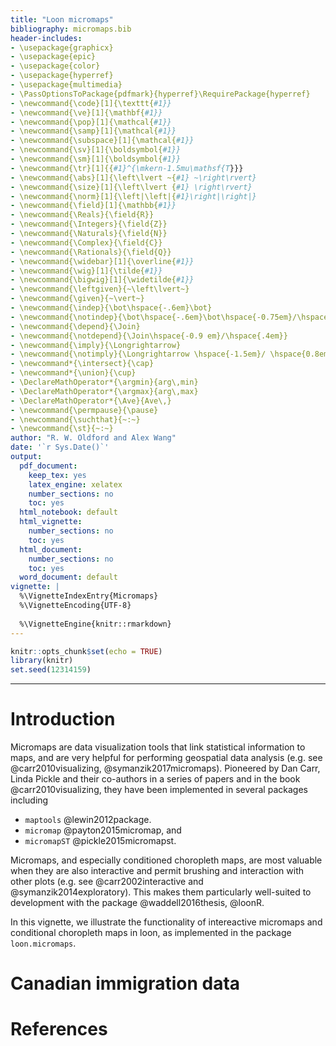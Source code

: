 ```yaml
---
title: "Loon micromaps"
bibliography: micromaps.bib
header-includes:
- \usepackage{graphicx}
- \usepackage{epic}
- \usepackage{color}
- \usepackage{hyperref}
- \usepackage{multimedia}
- \PassOptionsToPackage{pdfmark}{hyperref}\RequirePackage{hyperref}
- \newcommand{\code}[1]{\texttt{#1}}
- \newcommand{\ve}[1]{\mathbf{#1}}
- \newcommand{\pop}[1]{\mathcal{#1}}
- \newcommand{\samp}[1]{\mathcal{#1}}
- \newcommand{\subspace}[1]{\mathcal{#1}}
- \newcommand{\sv}[1]{\boldsymbol{#1}}
- \newcommand{\sm}[1]{\boldsymbol{#1}}
- \newcommand{\tr}[1]{{#1}^{\mkern-1.5mu\mathsf{T}}}
- \newcommand{\abs}[1]{\left\lvert ~{#1} ~\right\rvert}
- \newcommand{\size}[1]{\left\lvert {#1} \right\rvert}
- \newcommand{\norm}[1]{\left|\left|{#1}\right|\right|}
- \newcommand{\field}[1]{\mathbb{#1}}
- \newcommand{\Reals}{\field{R}}
- \newcommand{\Integers}{\field{Z}}
- \newcommand{\Naturals}{\field{N}}
- \newcommand{\Complex}{\field{C}}
- \newcommand{\Rationals}{\field{Q}}
- \newcommand{\widebar}[1]{\overline{#1}}
- \newcommand{\wig}[1]{\tilde{#1}}
- \newcommand{\bigwig}[1]{\widetilde{#1}}
- \newcommand{\leftgiven}{~\left\lvert~}
- \newcommand{\given}{~\vert~}
- \newcommand{\indep}{\bot\hspace{-.6em}\bot}
- \newcommand{\notindep}{\bot\hspace{-.6em}\bot\hspace{-0.75em}/\hspace{.4em}}
- \newcommand{\depend}{\Join}
- \newcommand{\notdepend}{\Join\hspace{-0.9 em}/\hspace{.4em}}
- \newcommand{\imply}{\Longrightarrow}
- \newcommand{\notimply}{\Longrightarrow \hspace{-1.5em}/ \hspace{0.8em}}
- \newcommand*{\intersect}{\cap}
- \newcommand*{\union}{\cup}
- \DeclareMathOperator*{\argmin}{arg\,min}
- \DeclareMathOperator*{\argmax}{arg\,max}
- \DeclareMathOperator*{\Ave}{Ave\,}
- \newcommand{\permpause}{\pause}
- \newcommand{\suchthat}{~:~}
- \newcommand{\st}{~:~} 
author: "R. W. Oldford and Alex Wang"
date: '`r Sys.Date()`'
output:
  pdf_document:
    keep_tex: yes
    latex_engine: xelatex
    number_sections: no
    toc: yes
  html_notebook: default
  html_vignette:
    number_sections: no
    toc: yes
  html_document:
    number_sections: no
    toc: yes
  word_document: default
vignette: |
  %\VignetteIndexEntry{Micromaps} 
  %\VignetteEncoding{UTF-8}
  
  %\VignetteEngine{knitr::rmarkdown} 
---
```

  
```r
knitr::opts_chunk$set(echo = TRUE)
library(knitr)
set.seed(12314159)
```

---

$\renewcommand{\tr}[1]{{#1}^{\mkern-1.5mu\mathsf{T}}}$
$\renewcommand{\ve}[1]{\mathbf{#1}}$
$\renewcommand{\sv}[1]{\boldsymbol{#1}}$
$\renewcommand{\pop}[1]{\mathcal{#1}}$
$\renewcommand{\samp}[1]{\mathcal{#1}}$
$\renewcommand{\imply}{\Longrightarrow}$
$\renewcommand{\given}{~\vert~}$
$\renewcommand{\suchthat}{~:~}$
$\renewcommand{\widebar}[1]{\overline{#1}}$
$\renewcommand{\wig}[1]{\tilde{#1}}$
$\renewcommand{\bigwig}[1]{\widetilde{#1}}$
$\renewcommand{\field}[1]{\mathbb{#1}}$
$\renewcommand{\Reals}{\field{R}}$
$\renewcommand{\abs}[1]{\left\lvert ~{#1} ~\right\rvert}$
$\renewcommand{\size}[1]{\left\lvert {#1} \right\rvert}$
$\renewcommand{\tr}[1]{{#1}^{\mkern-1.5mu\mathsf{T}}}$
$\renewcommand{\norm}[1]{\left|\left|{#1}\right|\right|}$
$\renewcommand{\intersect}{\cap}$
$\renewcommand{\union}{\cup}$

# Introduction
Micromaps are data visualization tools that link statistical information to maps, and are very helpful for performing geospatial data analysis (e.g. see @carr2010visualizing, @symanzik2017micromaps).  Pioneered by Dan Carr, Linda Pickle and their co-authors in a series of papers and in the book @carr2010visualizing, they have been implemented in several \code{R} packages including

- `maptools` @lewin2012package.
- `micromap` @payton2015micromap, and
- `micromapST` @pickle2015micromapst.

Micromaps, and especially conditioned choropleth maps, are most valuable when they are also interactive and permit brushing and interaction with other plots (e.g. see @carr2002interactive and @symanzik2014exploratory).
This makes them particularly well-suited to development with the \code{loon} package @waddell2016thesis, @loonR.

In this vignette, we illustrate the functionality of intereactive micromaps and conditional choropleth maps in loon, as implemented in the package `loon.micromaps`.

# Canadian immigration data



# References
